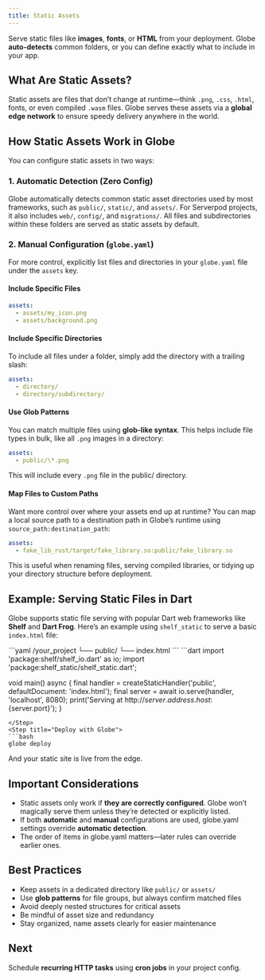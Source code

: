 ```yaml
---
title: Static Assets
---
```


Serve static files like **images**, **fonts**, or **HTML** from your deployment. Globe **auto-detects** common folders, or you can define exactly what to include in your app.

## What Are Static Assets?

Static assets are files that don’t change at runtime—think `.png`, `.css`, `.html`, fonts, or even compiled `.wasm` files. Globe serves these assets via a **global edge network** to ensure speedy delivery anywhere in the world.

## How Static Assets Work in Globe

You can configure static assets in two ways:

### 1. Automatic Detection (Zero Config)

Globe automatically detects common static asset directories used by most frameworks, such as `public/`, `static/`, and `assets/`. For Serverpod projects, it also includes `web/`, `config/`, and `migrations/`. All files and subdirectories within these folders are served as static assets by default.

### 2. Manual Configuration (`globe.yaml`)

For more control, explicitly list files and directories in your `globe.yaml` file under the `assets` key.

#### Include Specific Files

```yaml
assets:
  - assets/my_icon.png
  - assets/background.png
```

#### Include Specific Directories

To include all files under a folder, simply add the directory with a trailing slash:

```yaml
assets:
  - directory/
  - directory/subdirectory/
```

#### Use Glob Patterns

You can match multiple files using **glob-like syntax**. This helps include file types in bulk, like all `.png` images in a directory:

```yaml
assets:
  - public/\*.png
```

This will include every `.png` file in the public/ directory.

#### Map Files to Custom Paths

Want more control over where your assets end up at runtime? You can map a local source path to a destination path in Globe’s runtime using `source_path:destination_path`:

```yaml
assets:
  - fake_lib_rust/target/fake_library.so:public/fake_library.so
```

This is useful when renaming files, serving compiled libraries, or tidying up your directory structure before deployment.

## Example: Serving Static Files in Dart

Globe supports static file serving with popular Dart web frameworks like **Shelf** and **Dart Frog**. Here’s an example using `shelf_static` to serve a basic `index.html` file:

<Steps>
  <Step title="Directory Structure">
  ```yaml
  /your_project
    └── public/
        └── index.html
  ```
  </Step>
  <Step title="Dart Server Code">
  ```dart
  import 'package:shelf/shelf_io.dart' as io;
  import 'package:shelf_static/shelf_static.dart';

  void main() async {
    final handler = createStaticHandler('public', defaultDocument: 'index.html');
    final server = await io.serve(handler, 'localhost', 8080);
    print('Serving at http://${server.address.host}:${server.port}');
  }
  ```
  </Step>
  <Step title="Deploy with Globe">
  ```bash
  globe deploy
  ```
  </Step>
</Steps>

And your static site is live from the edge.

## Important Considerations

- Static assets only work if **they are correctly configured**. Globe won’t magically serve them unless they’re detected or explicitly listed.
- If both **automatic** and **manual** configurations are used, globe.yaml settings override **automatic detection**.
- The order of items in globe.yaml matters—later rules can override earlier ones.

## Best Practices

- Keep assets in a dedicated directory like `public/` or `assets/`
- Use **glob patterns** for file groups, but always confirm matched files
- Avoid deeply nested structures for critical assets
- Be mindful of asset size and redundancy
- Stay organized, name assets clearly for easier maintenance

## Next

Schedule **recurring HTTP tasks** using **cron jobs** in your project config.
